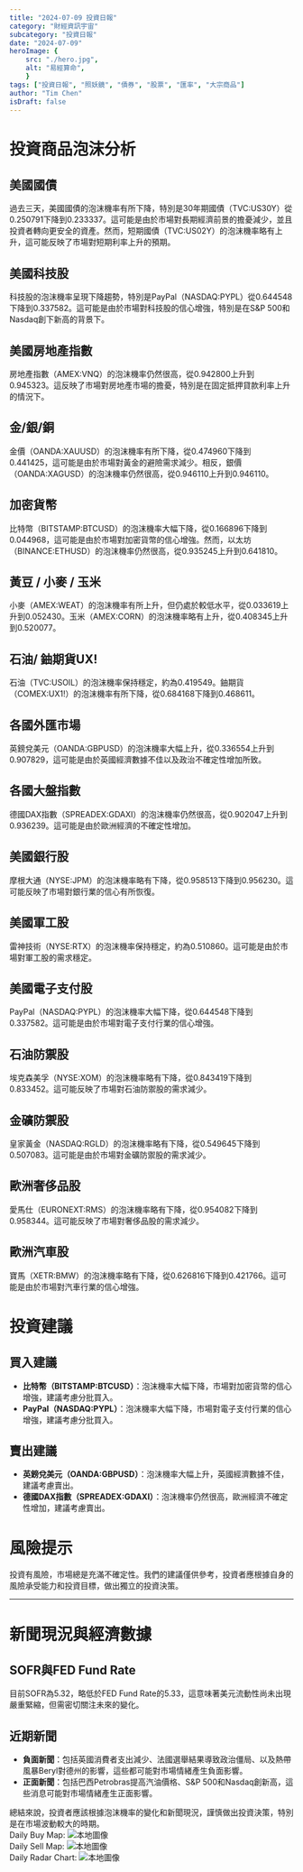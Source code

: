 ```yaml
---
title: "2024-07-09 投資日報"
category: "財經資訊宇宙"
subcategory: "投資日報"
date: "2024-07-09"
heroImage: {
    src: "./hero.jpg",
    alt: "易經算命",
    }
tags: ["投資日報", "照妖鏡", "債券", "股票", "匯率", "大宗商品"]
author: "Tim Chen"
isDraft: false
---
```

# 投資商品泡沫分析

## 美國國債
過去三天，美國國債的泡沫機率有所下降，特別是30年期國債（TVC:US30Y）從0.250791下降到0.233337。這可能是由於市場對長期經濟前景的擔憂減少，並且投資者轉向更安全的資產。然而，短期國債（TVC:US02Y）的泡沫機率略有上升，這可能反映了市場對短期利率上升的預期。

## 美國科技股
科技股的泡沫機率呈現下降趨勢，特別是PayPal（NASDAQ:PYPL）從0.644548下降到0.337582。這可能是由於市場對科技股的信心增強，特別是在S&P 500和Nasdaq創下新高的背景下。

## 美國房地產指數
房地產指數（AMEX:VNQ）的泡沫機率仍然很高，從0.942800上升到0.945323。這反映了市場對房地產市場的擔憂，特別是在固定抵押貸款利率上升的情況下。

## 金/銀/銅
金價（OANDA:XAUUSD）的泡沫機率有所下降，從0.474960下降到0.441425，這可能是由於市場對黃金的避險需求減少。相反，銀價（OANDA:XAGUSD）的泡沫機率仍然很高，從0.946110上升到0.946110。

## 加密貨幣
比特幣（BITSTAMP:BTCUSD）的泡沫機率大幅下降，從0.166896下降到0.044968，這可能是由於市場對加密貨幣的信心增強。然而，以太坊（BINANCE:ETHUSD）的泡沫機率仍然很高，從0.935245上升到0.641810。

## 黃豆 / 小麥 / 玉米
小麥（AMEX:WEAT）的泡沫機率有所上升，但仍處於較低水平，從0.033619上升到0.052430。玉米（AMEX:CORN）的泡沫機率略有上升，從0.408345上升到0.520077。

## 石油/ 鈾期貨UX!
石油（TVC:USOIL）的泡沫機率保持穩定，約為0.419549。鈾期貨（COMEX:UX1!）的泡沫機率有所下降，從0.684168下降到0.468611。

## 各國外匯市場
英鎊兌美元（OANDA:GBPUSD）的泡沫機率大幅上升，從0.336554上升到0.907829，這可能是由於英國經濟數據不佳以及政治不確定性增加所致。

## 各國大盤指數
德國DAX指數（SPREADEX:GDAXI）的泡沫機率仍然很高，從0.902047上升到0.936239。這可能是由於歐洲經濟的不確定性增加。

## 美國銀行股
摩根大通（NYSE:JPM）的泡沫機率略有下降，從0.958513下降到0.956230。這可能反映了市場對銀行業的信心有所恢復。

## 美國軍工股
雷神技術（NYSE:RTX）的泡沫機率保持穩定，約為0.510860。這可能是由於市場對軍工股的需求穩定。

## 美國電子支付股
PayPal（NASDAQ:PYPL）的泡沫機率大幅下降，從0.644548下降到0.337582。這可能是由於市場對電子支付行業的信心增強。

## 石油防禦股
埃克森美孚（NYSE:XOM）的泡沫機率略有下降，從0.843419下降到0.833452。這可能反映了市場對石油防禦股的需求減少。

## 金礦防禦股
皇家黃金（NASDAQ:RGLD）的泡沫機率略有下降，從0.549645下降到0.507083。這可能是由於市場對金礦防禦股的需求減少。

## 歐洲奢侈品股
愛馬仕（EURONEXT:RMS）的泡沫機率略有下降，從0.954082下降到0.958344。這可能反映了市場對奢侈品股的需求減少。

## 歐洲汽車股
寶馬（XETR:BMW）的泡沫機率略有下降，從0.626816下降到0.421766。這可能是由於市場對汽車行業的信心增強。

# 投資建議

## 買入建議
- **比特幣（BITSTAMP:BTCUSD）**：泡沫機率大幅下降，市場對加密貨幣的信心增強，建議考慮分批買入。
- **PayPal（NASDAQ:PYPL）**：泡沫機率大幅下降，市場對電子支付行業的信心增強，建議考慮分批買入。

## 賣出建議
- **英鎊兌美元（OANDA:GBPUSD）**：泡沫機率大幅上升，英國經濟數據不佳，建議考慮賣出。
- **德國DAX指數（SPREADEX:GDAXI）**：泡沫機率仍然很高，歐洲經濟不確定性增加，建議考慮賣出。

# 風險提示

投資有風險，市場總是充滿不確定性。我們的建議僅供參考，投資者應根據自身的風險承受能力和投資目標，做出獨立的投資決策。

---

# 新聞現況與經濟數據

## SOFR與FED Fund Rate
目前SOFR為5.32，略低於FED Fund Rate的5.33，這意味著美元流動性尚未出現嚴重緊縮，但需密切關注未來的變化。

## 近期新聞
- **負面新聞**：包括英國消費者支出減少、法國選舉結果導致政治僵局、以及熱帶風暴Beryl對德州的影響，這些都可能對市場情緒產生負面影響。
- **正面新聞**：包括巴西Petrobras提高汽油價格、S&P 500和Nasdaq創新高，這些消息可能對市場情緒產生正面影響。

總結來說，投資者應該根據泡沫機率的變化和新聞現況，謹慎做出投資決策，特別是在市場波動較大的時期。
<br />
Daily Buy Map:
![本地圖像](./buyMap.svg)
<br />
Daily Sell Map:
![本地圖像](./sellMap.svg)
<br />
Daily Radar Chart:
![本地圖像](./radar.svg)
<br />
